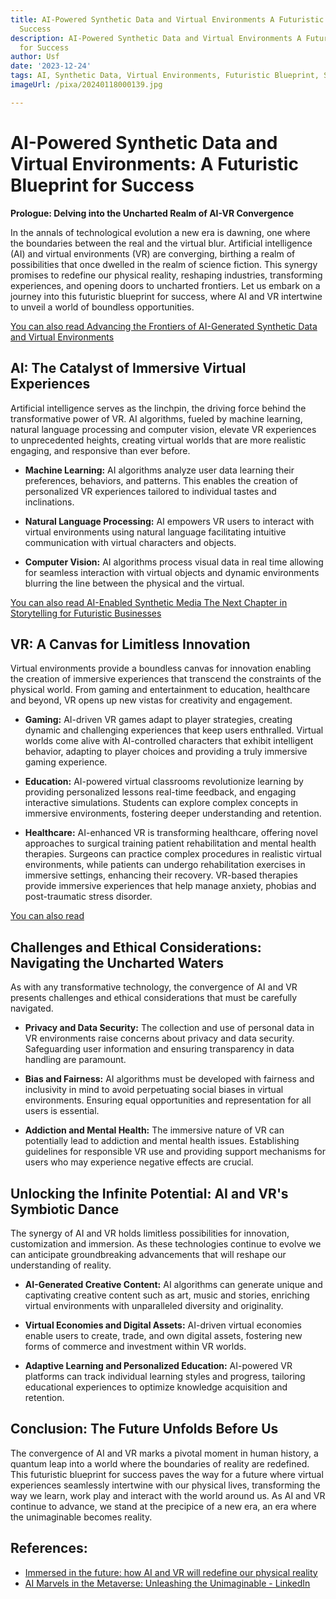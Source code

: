 ```yaml
---
title: AI-Powered Synthetic Data and Virtual Environments A Futuristic Blueprint for
  Success
description: AI-Powered Synthetic Data and Virtual Environments A Futuristic Blueprint
  for Success
author: Usf
date: '2023-12-24'
tags: AI, Synthetic Data, Virtual Environments, Futuristic Blueprint, Success
imageUrl: /pixa/20240118000139.jpg

---
```

# AI-Powered Synthetic Data and Virtual  Environments: A Futuristic Blueprint for Success

**Prologue: Delving into  the Uncharted Realm of AI-VR Convergence**

In the  annals of technological evolution a new era is dawning, one where the boundaries between the real and the virtual blur.  Artificial intelligence  (AI) and virtual environments (VR) are converging,  birthing a realm of possibilities that once dwelled in the realm of science fiction. This synergy promises to redefine our physical reality, reshaping industries, transforming experiences, and opening doors to uncharted frontiers. Let us embark on a journey into this futuristic  blueprint for success, where AI and VR intertwine to unveil a world of boundless opportunities.

[You can also  read Advancing the Frontiers of AI-Generated  Synthetic Data and Virtual Environments](Advancing%20the%20Frontiers%20of%20AI-Generated%20Synthetic%20Data%20and%20Virtual%20Environments)


## AI: The Catalyst of Immersive Virtual Experiences

Artificial intelligence serves as the linchpin, the driving force behind the  transformative power of VR. AI algorithms, fueled by machine learning, natural language processing and computer vision, elevate VR experiences to unprecedented heights, creating virtual worlds that are more realistic engaging, and responsive than ever before.

-  **Machine Learning:** AI algorithms analyze user data  learning their  preferences, behaviors, and patterns. This enables the creation of personalized VR experiences tailored to individual tastes and  inclinations.

- **Natural  Language Processing:** AI empowers VR  users to interact with virtual environments using natural  language facilitating intuitive communication  with virtual  characters and objects.

- **Computer Vision:** AI algorithms process visual data in real  time allowing for seamless interaction with virtual objects and dynamic  environments blurring  the line between the physical and the virtual.

[You can also read AI-Enabled Synthetic  Media The Next Chapter in Storytelling for Futuristic Businesses](AI-Enabled%20Synthetic%20Media%20The%20Next%20Chapter%20in%20Storytelling%20for%20Futuristic%20Businesses)


## VR:  A Canvas for Limitless Innovation

Virtual environments provide a boundless canvas for innovation enabling the creation of  immersive experiences that transcend the constraints of the physical world. From gaming and entertainment to education, healthcare and  beyond, VR opens up new  vistas for creativity and engagement.

- **Gaming:** AI-driven VR games  adapt to player strategies, creating dynamic and challenging experiences that keep users enthralled.  Virtual worlds come alive with AI-controlled characters that  exhibit intelligent behavior, adapting to player choices and  providing a  truly immersive gaming experience.

- **Education:** AI-powered virtual classrooms revolutionize learning by providing personalized lessons real-time feedback,  and engaging interactive simulations. Students can explore complex concepts in immersive environments, fostering deeper  understanding and retention.

- **Healthcare:** AI-enhanced VR  is transforming healthcare, offering novel  approaches to surgical training patient rehabilitation and mental health therapies. Surgeons can practice complex procedures in realistic  virtual environments, while patients can undergo rehabilitation exercises in immersive settings,  enhancing their recovery. VR-based therapies provide immersive experiences that help manage anxiety, phobias and  post-traumatic stress disorder.

[You can also read ]()


## Challenges and Ethical  Considerations: Navigating the Uncharted Waters

As with  any transformative technology, the convergence  of AI  and  VR presents  challenges and ethical considerations that must be carefully navigated.

- **Privacy and Data Security:**  The  collection and use of  personal data in VR environments raise concerns about privacy and data security. Safeguarding user information and  ensuring transparency in  data handling are paramount.

- **Bias and Fairness:** AI algorithms must be developed with  fairness and inclusivity in mind to avoid perpetuating social biases in virtual environments. Ensuring equal opportunities and representation for all users is essential.

- **Addiction and Mental Health:** The immersive nature of VR can potentially  lead to addiction and mental health issues. Establishing guidelines for responsible VR use and providing support mechanisms for users who may experience negative effects are  crucial.

## Unlocking the Infinite Potential: AI and VR's Symbiotic Dance

The synergy of AI and VR holds limitless possibilities for  innovation, customization and immersion. As these technologies  continue to evolve we can anticipate groundbreaking advancements that will reshape our understanding of reality.

-  **AI-Generated  Creative Content:** AI  algorithms can generate unique and captivating creative content such as  art, music and stories, enriching  virtual environments with unparalleled diversity and originality.

- **Virtual  Economies and Digital Assets:** AI-driven virtual economies enable users to create, trade, and own digital assets,  fostering new forms of commerce and investment  within VR worlds.

- **Adaptive Learning and  Personalized Education:**  AI-powered VR platforms can track individual  learning styles and progress, tailoring educational experiences to optimize  knowledge acquisition  and retention.

## Conclusion: The Future Unfolds Before Us

The convergence of AI  and VR marks a pivotal moment in human history, a quantum leap into a world where  the  boundaries of reality are redefined. This futuristic blueprint for success  paves the way  for a future where virtual experiences seamlessly intertwine with our physical lives, transforming the way we learn, work play and interact with the world around us. As AI  and VR continue to  advance, we stand at the precipice of a  new era, an era where the unimaginable becomes reality.

## References:
- [Immersed in the future: how AI and VR will redefine our physical reality](https://en.futuroprossimo.it/2023/11/immersi-nel-futuro-come-ai-e-vr-ridefiniranno-la-nostra-realta-fisica/)
- [AI Marvels in the Metaverse: Unleashing the Unimaginable - LinkedIn](https://www.linkedin.com/pulse/ai-marvels-metaverse-strivemindz)
